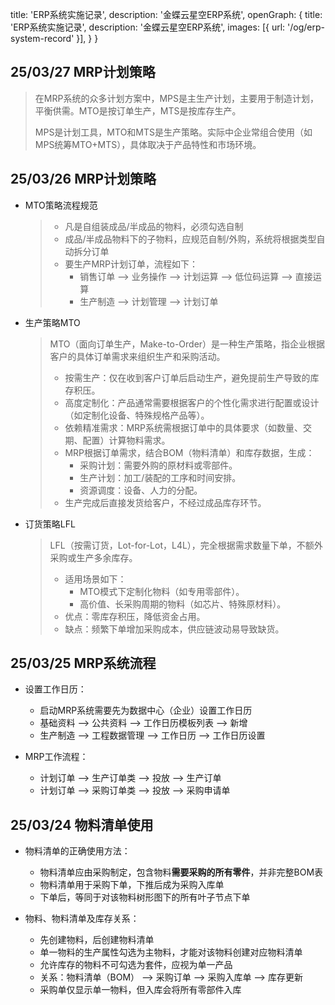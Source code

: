   title: 'ERP系统实施记录',
  description: '金蝶云星空ERP系统',
  openGraph: {
    title: 'ERP系统实施记录',
    description: '金蝶云星空ERP系统',
    images: [{ url: '/og/erp-system-record' }],
  }
}

## 25/03/27 MRP计划策略

> 在MRP系统的众多计划方案中，MPS是主生产计划，主要用于制造计划，平衡供需。MTO是按订单生产，MTS是按库存生产。    
> 
> MPS是计划工具，MTO和MTS是生产策略。实际中企业常组合使用（如MPS统筹MTO+MTS），具体取决于产品特性和市场环境。



## 25/03/26 MRP计划策略

- MTO策略流程规范
    > - 凡是自组装成品/半成品的物料，必须勾选自制
    > - 成品/半成品物料下的子物料，应规范自制/外购，系统将根据类型自动拆分订单
    > - 要生产MRP计划订单，流程如下：
    >     - 销售订单 --> 业务操作 --> 计划运算 --> 低位码运算 --> 直接运算
    >     - 生产制造 --> 计划管理 --> 计划订单

- 生产策略MTO
    > MTO（面向订单生产，Make-to-Order）是一种生产策略，指企业根据客户的具体订单需求来组织生产和采购活动。
    >   - 按需生产：仅在收到客户订单后启动生产，避免提前生产导致的库存积压。
    >   - 高度定制化：产品通常需要根据客户的个性化需求进行配置或设计（如定制化设备、特殊规格产品等）。
    >   - 依赖精准需求：MRP系统需根据订单中的具体要求（如数量、交期、配置）计算物料需求。
    >   - MRP根据订单需求，结合BOM（物料清单）和库存数据，生成：
    >       - 采购计划：需要外购的原材料或零部件。
    >       - 生产计划：加工/装配的工序和时间安排。
    >       - 资源调度：设备、人力的分配。
    >   - 生产完成后直接发货给客户，不经过成品库存环节。
- 订货策略LFL
    > LFL（按需订货，Lot-for-Lot，L4L），完全根据需求数量下单，不额外采购或生产多余库存。
    >   - 适用场景如下：
    >       - MTO模式下定制化物料（如专用零部件）。
    >       - 高价值、长采购周期的物料（如芯片、特殊原材料）。
    >   - 优点：零库存积压，降低资金占用。
    >   - 缺点：频繁下单增加采购成本，供应链波动易导致缺货。
    

## 25/03/25 MRP系统流程

- 设置工作日历：
    - 启动MRP系统需要先为数据中心（企业）设置工作日历
    - 基础资料 --> 公共资料 --> 工作日历模板列表 --> 新增
    - 生产制造 --> 工程数据管理 --> 工作日历 --> 工作日历设置

- MRP工作流程：
    - 计划订单 --> 生产订单类 --> 投放 --> 生产订单
    - 计划订单 --> 采购订单类 --> 投放 --> 采购申请单

## 25/03/24 物料清单使用

- 物料清单的正确使用方法：
    - 物料清单应由采购制定，包含物料**需要采购的所有零件**，并非完整BOM表
    - 物料清单用于采购下单，下推后成为采购入库单
    - 下单后，等同于对该物料树形图下的所有叶子节点下单

- 物料、物料清单及库存关系：
    - 先创建物料，后创建物料清单
    - 单一物料的生产属性勾选为主物料，才能对该物料创建对应物料清单
    - 允许库存的物料不可勾选为套件，应视为单一产品
    - 关系：物料清单（BOM） --> 采购订单 --> 采购入库单 --> 库存更新
    - 采购单仅显示单一物料，但入库会将所有零部件入库